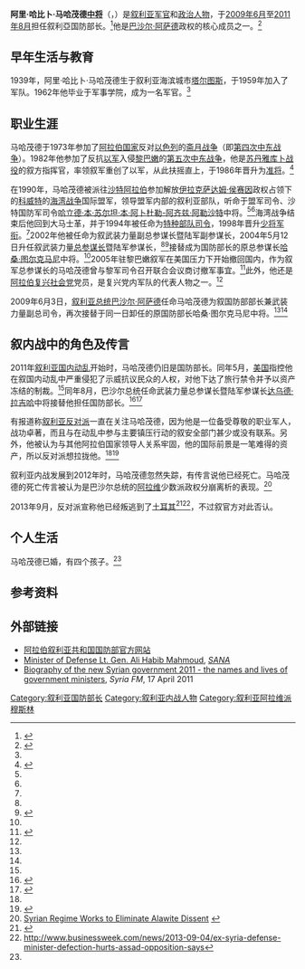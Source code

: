 {{Infobox Politician
|name= 阿里·哈比卜·马哈茂德<br/>{{rtl-lang|ar|علي حبيب محمود}}
|image=
|caption=
|office              = 阿拉伯叙利亚共和国国防部部长<br/>（武装力量副总司令）
|term_start          = 2009年6月3日
|term_end            = 2011年8月8日
|president           = [[巴沙尔·阿萨德|巴沙尔·阿萨德]]（武装力量总司令）
|primeminister       = [[穆罕默德·纳吉·奥特里|穆罕默德·纳吉·奥特里]]<br>[[阿迪勒·萨法尔|阿迪勒·萨法尔]]
|predecessor         = [[哈桑·图尔克马尼|哈桑·图尔克马尼]]
|successor           = [[达乌德·拉吉哈|达乌德·拉吉哈]]
|office2             = 阿拉伯叙利亚共和国武装力量总参谋长<br/>（阿拉伯叙利亚陆军参谋长）
|term_start2         = 2004年5月12日
|term_end2           = 2009年6月3日
| 1blankname2  = 国防部长 
| 1namedata2 = [[哈桑·图尔克马尼|哈桑·图尔克马尼]]（武装力量副总司令）
|deputy2             =[[达乌德·拉吉哈|达乌德·拉吉哈]]（武装力量副总参谋长暨陆军副参谋长）
|president2          = [[巴沙尔·阿萨德|巴沙尔·阿萨德]]（武装力量总司令）
|predecessor2        = [[哈桑·图尔克马尼|哈桑·图尔克马尼]]
|successor2          = [[达乌德·拉吉哈|达乌德·拉吉哈]]
|rank                = [[中将|中将]]
| allegiance          = {{SYR}}
| branch        = [[叙利亚武装力量|阿拉伯叙利亚陆军]]
| serviceyears        = 1959年－2011年
| nationality   = [[File:Flag_of_Syria.svg|24px]] [[阿拉伯叙利亚共和国|阿拉伯叙利亚共和国]]
| commands            = 特种部队司令<br/>武装力量副总参谋长暨陆军副参谋长<br/>武装力量总参谋长暨陆军参谋长
| unit                =
| battles       = [[第四次中东战争|第四次中东战争]]<br/>[[第五次中东战争|第五次中东战争]]<br/>[[海湾战争|海湾战争]]<br/>[[叙利亚内战|叙利亚内战]]
| awards              =  
| website             = 
| footnotes           =
|birth_date          = {{birth date|1939|1|1}}<ref name=BBCArabic>{{cite news|title=وزير جديد للدفاع في سورية|newspaper=BBC Arabic|date=June 3, 2009|url=http://news.bbc.co.uk/hi/arabic/middle_east_news/newsid_8080000/8080907.stm|language=ar|accessdate=December 15, 2010|archive-date=2020-10-04|archive-url=https://web.archive.org/web/20201004140059/http://news.bbc.co.uk/hi/arabic/middle_east_news/newsid_8080000/8080907.stm|dead-url=no}}</ref>
|birth_place         = [[File:Syria-flag_1932-58_1961-63.svg|24px]] 叙利亚[[塔尔图斯省|塔尔图斯省]][[塔尔图斯|塔尔图斯]]<ref name=BBCArabic/>
|death_date          = {{death date and age|2020|3|20|1939|1|1}}
|death_place         = {{SYR}}[[大馬士革|大馬士革]]
|party               = [[File:Flag_of_the_Ba'ath_Party.svg|24px]] [[阿拉伯复兴社会党|阿拉伯复兴社会党]]
|spouse              =
|children            =
|residence           =
|religion            = [[伊斯兰教|伊斯兰教]][[阿拉维派|阿拉维派]]
}}

'''阿里·哈比卜·马哈茂德[[中将|中将]]'''（{{lang-ar|'''العماد علي حبيب محمود'''}}，{{bd|1939年|1月1日|2020年|3月20日||catIdx=Mahmud, Ali Habib}}）是[[叙利亚|叙利亚]][[军官|军官]]和[[政治人物|政治人物]]，于[[2009年6月|2009年6月]]至[[2011年8月|2011年8月]]担任叙利亞国防部长。<ref>{{cite news|title=Syria names former army chief new defence minister|newspaper=Syria Today|date=July 2009|url=http://www.syria-today.com/index.php/july-2009/358-news/1982-syria-names-former-army-chief-new-defence-minister|accessdate=December 15, 2010|deadurl=yes|archiveurl=https://web.archive.org/web/20101130034234/http://syria-today.com/index.php/july-2009/358-news/1982-syria-names-former-army-chief-new-defence-minister|archivedate=2010-11-30}}</ref>他是[[巴沙尔·阿萨德|巴沙尔·阿萨德]]政权的核心成员之一。<ref name="bbc">{{cite news | url=http://www.bbc.co.uk/news/world-middle-east-13216195 | work=BBC News | title=Bashar al-Assad's inner circle | date=18 May 2011 | accessdate=2011-12-27 | archive-date=2018-06-21 | archive-url=https://web.archive.org/web/20180621232622/https://www.bbc.co.uk/news/world-middle-east-13216195 | dead-url=no }}</ref>

==早年生活与教育==
1939年，阿里·哈比卜·马哈茂德生于叙利亚海滨城市[[塔尔图斯|塔尔图斯]]，于1959年加入了军队。1962年他毕业于军事学院，成为一名军官。<ref name=BBCArabic/>

==职业生涯==
马哈茂德于1973年参加了[[阿拉伯国家|阿拉伯国家]]反对[[以色列|以色列]]的[[斋月战争|斋月战争]]（即[[第四次中东战争|第四次中东战争]]）。1982年他参加了反抗[[以军|以军]]入侵[[黎巴嫩|黎巴嫩]]的[[第五次中东战争|第五次中东战争]]，他是[[苏丹雅库卜战役|苏丹雅库卜战役]]的叙方指挥官，率领叙军重创了以军，从此扶摇直上，于1986年晋升为[[准将|准将]]。<ref name=gnews17june>{{cite news|title=Who is Defence Minister Ali Habib Mahmoud?|url=http://gulfnews.com/news/region/syria/who-is-defence-minister-ali-habib-mahmoud-1.822670|accessdate=8 March 2013|newspaper=Gulf News|date=17 June 2011|archive-date=2017-10-09|archive-url=https://wayback.archive-it.org/all/20171009184916/http://gulfnews.com/news/mena/syria/who-is-defence-minister-ali-habib-mahmoud-1.822670|dead-url=yes}}</ref>

在1990年，马哈茂德被派往[[沙特阿拉伯|沙特阿拉伯]]参加解放[[伊拉克|伊拉克]][[萨达姆·侯赛因|萨达姆·侯赛因]]政权占领下的[[科威特|科威特]]的[[海湾战争|海湾战争]]国际盟军，领导盟军内部的叙利亚部队，听命于盟军司令、沙特国防军司令[[哈立德·本·苏尔坦·本·阿卜杜勒-阿齐兹·阿勒沙特|哈立德·本·苏尔坦·本·阿卜杜勒-阿齐兹·阿勒沙特]]中将。<ref name=gnews17june/><ref name="bbc" />海湾战争结束后他回到大马士革，并于1994年被任命为[[特种部队|特种部队]][[司令|司令]]，1998年晋升[[少将|少将]][[军衔|军衔]]。<ref name=gnews17june/>2002年他被任命为叙武装力量副总参谋长暨陆军副参谋长，2004年5月12日升任叙武装力量[[总参谋长|总参谋长]]暨陆军参谋长，<ref name=BBCArabic/><ref name=Leverett2005>{{cite book|author=Flynt Lawrence Leverett|title=Inheriting Syria: Bashar's Trial by Fire|url=http://books.google.com/books?id=oL_S9OykXwYC&pg=PA190|accessdate=12 March 2013|date=1 January 2005|publisher=Brookings Institution Press|isbn=978-0-8157-5206-6|pages=190|archive-date=2017-10-19|archive-url=https://web.archive.org/web/20171019164214/https://books.google.com/books?id=oL_S9OykXwYC&pg=PA190|dead-url=no}}</ref>接替成为国防部长的原总参谋长[[哈桑·图尔克马尼|哈桑·图尔克马尼]]中将。<ref name=Leverett2005/>2005年驻黎巴嫩叙军在美国压力下开始撤回国内，作为叙军总参谋长的马哈茂德曾与黎军司令召开联合会议商讨撤军事宜。<ref>{{Cite web |url=http://world.people.com.cn/GB/1029/42361/3306508.html |title=踏访黎巴嫩贝卡谷地 目击叙利亚撤军 |access-date=2013-03-16 |archive-date=2016-03-04 |archive-url=https://web.archive.org/web/20160304075226/http://world.people.com.cn/GB/1029/42361/3306508.html |dead-url=no }}</ref>此外，他还是[[阿拉伯复兴社会党|阿拉伯复兴社会党]]党员，是复兴党内军队的代表人物之一。<ref name=gnews17june/>

2009年6月3日，[[叙利亚总统|叙利亚总统]][[巴沙尔·阿萨德|巴沙尔·阿萨德]]任命马哈茂德为叙国防部部长兼武装力量副总司令，再次接替于同一日卸任的原国防部长哈桑·图尔克马尼中将。<ref name=BBCArabic/><ref name=gnews17june/>

==叙内战中的角色及传言==
2011年[[叙利亚内战|叙利亚国内动乱]]开始时，马哈茂德仍旧是国防部长。同年5月，[[美国|美国]]指控他在叙国内动乱中严重侵犯了示威抗议民众的人权，对他下达了旅行禁令并予以资产冻结的制裁。<ref name="bbc" />同年8月，巴沙尔总统任命武装力量总参谋长暨陆军参谋长[[达乌德·拉吉哈|达乌德·拉吉哈]]中将接替他担任国防部长。<ref name="SANA">{{cite news|url=http://www.sana.sy/eng/361/2011/08/08/362917.htm|agency=SANA|date=8 August 2011|accessdate=8 August 2011|title=President al-Assad Issues Decree Naming Gen. Dawood Rajiha Defense Minister}}{{dead link|date=十一月 2017 |bot=InternetArchiveBot }}</ref><ref name="haaretz">{{cite news|url=http://www.haaretz.com/news/middle-east/syria-s-assad-replaces-defense-minister-with-army-chief-of-staff-1.377658|agency=Ha'aretz|date=8 August 2011|accessdate=8 August 2011|title=Syria's Assad replaces defense minister with army chief of staff|archive-date=2015-04-13|archive-url=https://web.archive.org/web/20150413135759/http://www.haaretz.com/news/middle-east/syria-s-assad-replaces-defense-minister-with-army-chief-of-staff-1.377658|dead-url=no}}</ref>

有报道称[[叙利亚反对派|叙利亚反对派]]一直在关注马哈茂德，因为他是一位备受尊敬的职业军人，战功卓著，而且与在动乱中参与主要镇压行动的叙安全部门甚少或没有联系。另外，他被认为与其他阿拉伯国家领导人关系牢固，他的国际前景是一笔难得的资产，所以反对派想拉拢他。<ref name=gnews17june/><ref>{{Cite web |url=http://news.ifeng.com/gundong/detail_2011_12/11/11241319_0.shtml |title=叙利亚乱局祸根早已埋下 |access-date=2013-03-16 |archive-date=2019-07-13 |archive-url=https://web.archive.org/web/20190713173407/http://news.ifeng.com/gundong/detail_2011_12/11/11241319_0.shtml |dead-url=no }}</ref>

叙利亚内战发展到2012年时，马哈茂德忽然失踪，有传言说他已经死亡。马哈茂德的死亡传言被认为是巴沙尔总统的[[阿拉维派|阿拉维]]少数派政权分崩离析的表现。<ref>[http://www.english.syrian-report.com/index.php?option=com_content&view=article&id=187:syrian-regime-works-to-eliminate-alawite-dissent&catid=55:newstoday&Itemid=50  
Syrian Regime Works to Eliminate Alawite Dissent] {{webarchive|url=https://web.archive.org/web/20130627234936/http://www.english.syrian-report.com/index.php?option=com_content&view=article&id=187:syrian-regime-works-to-eliminate-alawite-dissent&catid=55:newstoday&Itemid=50 |date=2013-06-27 }}</ref>

2013年9月，反对派宣称他已经叛逃到了[[土耳其|土耳其]]<ref>{{Cite web |url=http://www.ynet.co.il/Ext/Comp/CdaNewsFlash/0,2297,L-4426257_184,00.html |title=存档副本 |access-date=2013-09-05 |archive-date=2020-10-09 |archive-url=https://web.archive.org/web/20201009180254/https://www.ynet.co.il/Ext/Comp/CdaNewsFlash/0,2297,L-4426257_184,00.html |dead-url=no }}</ref><ref>http://www.businessweek.com/news/2013-09-04/ex-syria-defense-minister-defection-hurts-assad-opposition-says</ref>，不过叙官方对此否认。

==个人生活==
马哈茂德已婚，有四个孩子。<ref name=gnews17june/>

==参考资料==
{{reflist}}

==外部链接==
*[http://www.mod.gov.sy/ 阿拉伯叙利亚共和国国防部官方网站] {{Wayback|url=http://www.mod.gov.sy/ |date=20190802060048 }}
*[https://web.archive.org/web/20111109105402/http://www.sana.sy/eng/article/219.htm Minister of Defense Lt. Gen. Ali Habib Mahmoud], ''[[SANA|SANA]]''
*[https://web.archive.org/web/20120620132222/http://www.fmsyria.com/view-1793.html Biography of the new Syrian government 2011 - the names and lives of government ministers], ''Syria FM'', 17 April 2011

{{DEFAULTSORT:Mahmud, Ali Habib}}

[[Category:叙利亚国防部长|Category:叙利亚国防部长]]
[[Category:叙利亚内战人物|Category:叙利亚内战人物]]
[[Category:叙利亚阿拉维派穆斯林|Category:叙利亚阿拉维派穆斯林]]